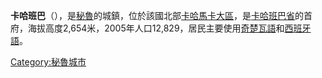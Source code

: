 '''卡哈班巴'''（{{lang-es|Cajabamba}}），是[[秘魯|秘魯]]的城鎮，位於該國北部[[卡哈馬卡大區|卡哈馬卡大區]]，是[[卡哈班巴省|卡哈班巴省]]的首府，海拔高度2,654米，2005年人口12,829，居民主要使用[[奇楚瓦語|奇楚瓦語]]和[[西班牙語|西班牙語]]。

{{Coord|7|37|25.40|S|78|02|45.71|W|region:PE_type:city|display=title}}

{{Peru-geo-stub}}
[[Category:秘魯城市|Category:秘魯城市]]
